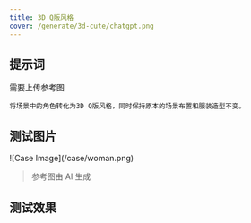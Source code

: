 ```yaml
---
title: 3D Q版风格
cover: /generate/3d-cute/chatgpt.png
---
```


## 提示词

需要上传参考图

```text
将场景中的角色转化为3D Q版风格，同时保持原本的场景布置和服装造型不变。
```

## 测试图片

<div className="w-[50%] mx-auto">
![Case Image](/case/woman.png)
</div>

> 参考图由 AI 生成

## 测试效果

<ImagePreview>
  <ImageCase imageUrl="/generate/3d-cute/chatgpt.png" modelName="ChatGPT" />
  <ImageCase imageUrl="/generate/3d-cute/doubao.png" modelName="豆包" />
  <ImageCase imageUrl="/generate/3d-cute/jimeng.jpeg" modelName="即梦" />
</ImagePreview>
